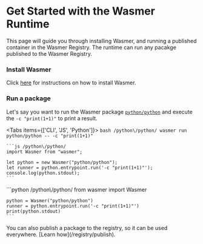 
# Get Started with the Wasmer Runtime

This page will guide you through installing Wasmer, and running a published container in the Wasmer Registry.
The runtime can run any pacakge published to the Wasmer Registry.


<Steps>
 
### Install Wasmer
 
Click [here](/install) for instructions on how to install Wasmer.

### Run a package
 
 Let's say you want to run the Wasmer package [`python/python`](https://wasmer.io/python/python) and execute the `-c "print(1+1)"` to print a result.

<Tabs items={['CLI', 'JS', 'Python']}>
  <Tab>
    ```bash /python\/python/
    wasmer run python/python -- -c "print(1+1)"
    ```
  </Tab>
  <Tab>

    ```js /python\/python/
    import Wasmer from "wasmer";

    let python = new Wasmer("python/python");
    let runner = python.entrypoint.run('-c "print(1+1)"');
    console.log(python.stdout);
    ```

  </Tab>
  <Tab>
    ```python /python\/python/
    from wasmer import Wasmer

    python = Wasmer("python/python")
    runner = python.entrypoint.run('-c "print(1+1)"')
    print(python.stdout)
    ```
  </Tab>
</Tabs>

</Steps>


<Callout type="info">
You can also publish a package to the registry, so it can be used everywhere. [Learn how](/registry/publish).
</Callout>